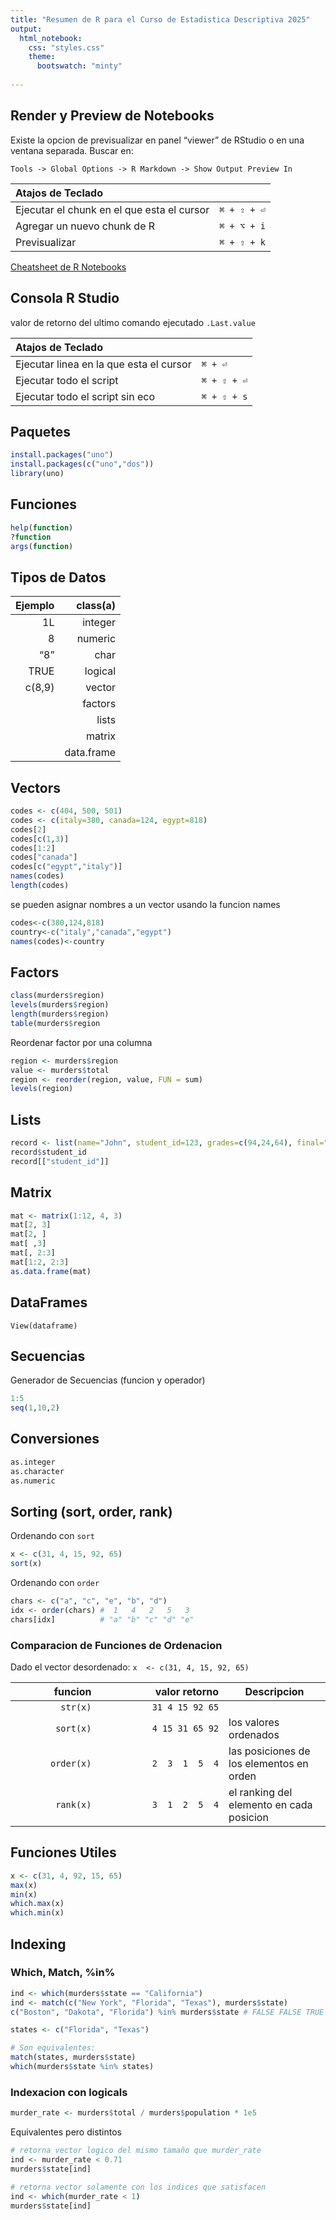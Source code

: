 ```yaml
---
title: "Resumen de R para el Curso de Estadistica Descriptiva 2025"
output:
  html_notebook:
    css: "styles.css"
    theme: 
      bootswatch: "minty"
  
---
```


## Render y Preview de Notebooks

Existe la opcion de previsualizar en panel "viewer" de RStudio o en una ventana separada. Buscar en:
```
Tools -> Global Options -> R Markdown -> Show Output Preview In
```

| Atajos de Teclado                          |             |
|:-------------------------------------------|-------------|
| Ejecutar el chunk en el que esta el cursor | `⌘ + ⇧ + ⏎` |
| Agregar un nuevo chunk de R                | `⌘ + ⌥ + i` |
| Previsualizar                              | `⌘ + ⇧ + k` |


[Cheatsheet de R Notebooks](https://posit.co/blog/the-r-markdown-cheat-sheet/)


## Consola R Studio

valor de retorno del ultimo comando ejecutado
`.Last.value`

| Atajos de Teclado                       |             |
|:----------------------------------------|-------------|
| Ejecutar linea en la que esta el cursor | `⌘ + ⏎`     |
| Ejecutar todo el script                 | `⌘ + ⇧ + ⏎` |
| Ejecutar todo el script sin eco         | `⌘ + ⇧ + s` |



## Paquetes
```r
install.packages("uno")
install.packages(c("uno","dos"))
library(uno)
```

## Funciones
```r
help(function)
?function
args(function)
```

## Tipos de Datos
| Ejemplo |   class(a) |
| -------:|-----------:|
|      1L |   integer  |
|      8  |   numeric  |
|     "8" |      char  |
|    TRUE |   logical  |
|  c(8,9) |    vector  |
|         |   factors  |
|         |     lists  |
|         |     matrix |
|         | data.frame |
               

## Vectors
```r
codes <- c(404, 500, 501)
codes <- c(italy=380, canada=124, egypt=818)
codes[2]
codes[c(1,3)]
codes[1:2]
codes["canada"]
codes[c("egypt","italy")]
names(codes)
length(codes)
```

se pueden asignar nombres a un vector usando la funcion names
```r
codes<-c(380,124,818)
country<-c("italy","canada","egypt")
names(codes)<-country
```


## Factors
```r
class(murders$region)
levels(murders$region)
length(murders$region)
table(murders$region
```

Reordenar factor por una columna
```r
region <- murders$region
value <- murders$total
region <- reorder(region, value, FUN = sum)
levels(region)
```


## Lists
```r
record <- list(name="John", student_id=123, grades=c(94,24,64), final="A")
record$student_id
record[["student_id"]]
```


## Matrix
```r
mat <- matrix(1:12, 4, 3)
mat[2, 3]
mat[2, ]
mat[ ,3]
mat[, 2:3]
mat[1:2, 2:3]
as.data.frame(mat)
```

## DataFrames
```
View(dataframe)
```

## Secuencias

Generador de Secuencias (funcion y operador)
```r
1:5
seq(1,10,2)
```

## Conversiones
```r
as.integer
as.character
as.numeric
```

## Sorting (sort, order, rank)

Ordenando con `sort`
```r
x <- c(31, 4, 15, 92, 65)
sort(x)
```


Ordenando con `order`
```r
chars <- c("a", "c", "e", "b", "d")
idx <- order(chars) #  1   4   2   5   3
chars[idx]          # "a" "b" "c" "d" "e"
```


### Comparacion de Funciones de Ordenacion

Dado el vector desordenado: `x  <- c(31, 4, 15, 92, 65)`

| funcion    |   valor retorno | Descripcion |
| ---------: | --------------: | ------------|
|   `str(x)` | `31 4 15 92 65` |             |
|  `sort(x)` | `4 15 31 65 92` | los valores ordenados                    |
| `order(x)` | `2  3  1  5  4` | las posiciones de los elementos en orden |
|  `rank(x)` | `3  1  2  5  4` | el ranking del elemento en cada posicion |


## Funciones Utiles
```r
x <- c(31, 4, 92, 15, 65)
max(x)
min(x)
which.max(x)
which.min(x)
```


## Indexing

### Which, Match, %in%

```r
ind <- which(murders$state == "California")
ind <- match(c("New York", "Florida", "Texas"), murders$state)
c("Boston", "Dakota", "Florida") %in% murders$state # FALSE FALSE TRUE
```

```r
states <- c("Florida", "Texas")

# Son equivalentes:
match(states, murders$state)
which(murders$state %in% states)
```

### Indexacion con logicals
```r
murder_rate <- murders$total / murders$population * 1e5
```

Equivalentes pero distintos
```r
# retorna vector logico del mismo tamaño que murder_rate
ind <- murder_rate < 0.71 
murders$state[ind]

# retorna vector solamente con los indices que satisfacen
ind <- which(murder_rate < 1)
murders$state[ind]
```



